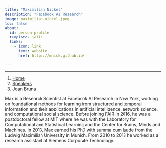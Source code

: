 ```yaml
---
title: "Maximilian Nickel"
description: "Facebook AI Research"
image: maximilian-nickel.jpeg
toc: false
about:
  id: person-profile
  template: jolla
  links:
    - icon: link
      text: website
      href: https://mnick.github.io/

---
```

---

```{=html}
<nav aria-label="breadcrumb">
  <ol class="breadcrumb">
    <li class="breadcrumb-item"><a href="../../index.html">Home</a></li>
    <li class="breadcrumb-item"><a href="../../speaker.html">Speakers</a></li>
    <li class="breadcrumb-item active">Joan Bruna</li>

  </ol>
</nav>
```

:::{#person-profile}
:::

Max is a Research Scientist at Facebook AI Research in New York, working on foundational methods for learning from structured and temporal information and their applications in artificial intelligence, network science, and computational social science. Before joining FAIR in 2016, he was a postdoctoral fellow at MIT where he was with the Laboratory for Computational and Statistical Learning and the Center for Brains, Minds and Machines. In 2013, Max earned his PhD with summa cum laude from the Ludwig Maximilian University in Munich. From 2010 to 2013 he worked as a research assistant at Siemens Corporate Technology.
